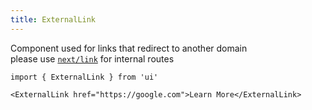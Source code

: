 ```yaml
---
title: ExternalLink
---
```


Component used for links that redirect to another domain  
please use [`next/link`](https://nextjs.org/docs/api-reference/next/link) for internal routes

```tsx
import { ExternalLink } from 'ui'
```

```tsx live=true
<ExternalLink href="https://google.com">Learn More</ExternalLink>
```
